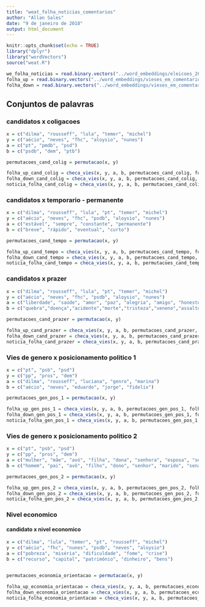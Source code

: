 ```yaml
---
title: "weat_folha_noticias_comentarios"
author: "Allan Sales"
date: "9 de janeiro de 2018"
output: html_document
---
```


```r
knitr::opts_chunk$set(echo = TRUE)
library("dplyr")
library("wordVectors")
source("weat.R")
```

```r
we_folha_noticias = read.binary.vectors("../word_embeddings/eleicoes_2014/embeddings/folha_noticias_eleicao_2014.bin")
folha_up = read.binary.vectors("../word_embeddings/vieses_em_comentarios/embeddings/folha_thumbs_up.bin")
folha_down = read.binary.vectors("../word_embeddings/vieses_em_comentarios/embeddings/folha_thumbs_down.bin")
```

## Conjuntos de palavras
### candidatos x coligacoes
```r
x = c("dilma", "rousseff", "lula", "temer", "michel")
y = c("aécio", "neves", "fhc", "aloysio", "nunes")
a = c("pt", "pmdb", "psd") 
b = c("psdb", "dem", "ptb")

permutacoes_cand_colig = permutacao(x, y)

folha_up_cand_colig = checa_vies(x, y, a, b, permutacoes_cand_colig, folha_up)
folha_down_cand_colig = checa_vies(x, y, a, b, permutacoes_cand_colig, folha_down)
noticia_folha_cand_colig = checa_vies(x, y, a, b, permutacoes_cand_colig, we_folha_noticias)
```

### candidatos x temporario - permanente
```r
x = c("dilma", "rousseff", "lula", "pt", "temer", "michel")
y = c("aécio", "neves", "fhc", "psdb", "aloysio", "nunes")
a = c("estável", "sempre", "constante", "permanente")
b = c("breve", "rápido", "eventual", "curto")

permutacoes_cand_tempo = permutacao(x, y)

folha_up_cand_tempo = checa_vies(x, y, a, b, permutacoes_cand_tempo, folha_up)
folha_down_cand_tempo = checa_vies(x, y, a, b, permutacoes_cand_tempo, folha_down)
noticia_folha_cand_tempo = checa_vies(x, y, a, b, permutacoes_cand_tempo, we_folha_noticias)
```

### candidatos x prazer
```r
x = c("dilma", "rousseff", "lula", "pt", "temer", "michel")
y = c("aécio", "neves", "fhc", "psdb", "aloysio", "nunes")
a = c("liberdade", "saúde", "amor", "paz", "alegria", "amigo", "honesto", "sorte", "diploma", "presente", "honra", "família", "céu", "férias")
b = c("quebra","doença","acidente","morte","tristeza","veneno","assalto","desastre","ódio","tragédia","bomba","cadeia","pobreza","feio")

permutacoes_cand_prazer = permutacao(x, y)

folha_up_cand_prazer = checa_vies(x, y, a, b, permutacoes_cand_prazer, folha_up)
folha_down_cand_prazer = checa_vies(x, y, a, b, permutacoes_cand_prazer, folha_down)
noticia_folha_cand_prazer = checa_vies(x, y, a, b, permutacoes_cand_prazer, we_folha_noticias)
```

### Vies de genero x posicionamento politico 1
```r
x = c("pt", "psb", "psd")
y = c("pp", "pros", "dem")
a = c("dilma", "rousseff", "luciana", "genro", "marina")
b = c("aécio", "neves", "eduardo", "jorge", "fidelix")

permutacoes_gen_pos_1 = permutacao(x, y)

folha_up_gen_pos_1 = checa_vies(x, y, a, b, permutacoes_gen_pos_1, folha_up)
folha_down_gen_pos_1 = checa_vies(x, y, a, b, permutacoes_gen_pos_1, folha_down)
noticia_folha_gen_pos_1 = checa_vies(x, y, a, b, permutacoes_gen_pos_1, we_folha_noticias)
```

### Vies de genero x posicionamento politico 2
```r
x = c("pt", "psb", "psd")
y = c("pp", "pros", "dem")
a = c("mulher", "mãe", "avó", "filha", "dona", "senhora", "esposa", "senadora", "presidenta")
b = c("homem", "pai", "avô", "filho", "dono", "senhor", "marido", "senador", "presidente")

permutacoes_gen_pos_2 = permutacao(x, y)

folha_up_gen_pos_2 = checa_vies(x, y, a, b, permutacoes_gen_pos_2, folha_up)
folha_down_gen_pos_2 = checa_vies(x, y, a, b, permutacoes_gen_pos_2, folha_down)
noticia_folha_gen_pos_2 = checa_vies(x, y, a, b, permutacoes_gen_pos_2, we_folha_noticias)
```

### Nivel economico
#### candidato x nivel economico
```r
x = c("dilma", "lula", "temer", "pt", "rousseff", "michel")
y = c("aécio", "fhc", "nunes", "psdb", "neves", "aloysio")
a = c("pobreza", "miséria", "dificuldade", "fome", "crise")
b = c("recurso", "capital", "patrimônio", "dinheiro", "bens")


permutacoes_economia_orientacao = permutacao(x, y)

folha_up_economia_orientacao = checa_vies(x, y, a, b, permutacoes_economia_orientacao, folha_up)
folha_down_economia_orientacao = checa_vies(x, y, a, b, permutacoes_economia_orientacao, folha_down)
noticia_folha_economia_orientacao = checa_vies(x, y, a, b, permutacoes_economia_orientacao, we_folha_noticias)
```

```r

```

